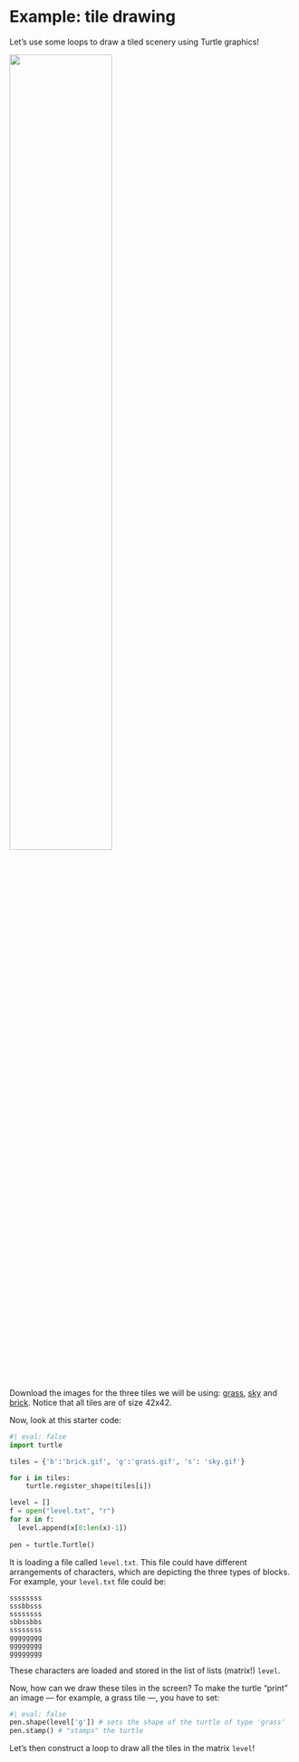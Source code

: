 # Example: tile drawing

Let's use some loops to draw a tiled scenery using Turtle graphics!

![](/img/scenery.png){width="60%"}

Download the images for the three tiles we will be using: [grass](/units/05/activities/grass.gif), [sky](/units/05/activities/sky.gif) and [brick](/units/05/activities/brick.gif). Notice that all tiles are of size 42x42.

Now, look at this starter code:

```python
#| eval: false
import turtle

tiles = {'b':'brick.gif', 'g':'grass.gif', 's': 'sky.gif'}

for i in tiles:
    turtle.register_shape(tiles[i])

level = []
f = open("level.txt", "r")
for x in f:
  level.append(x[0:len(x)-1])
  
pen = turtle.Turtle()
```

It is loading a file called `level.txt`. This file could have different arrangements of characters, which are depicting the three types of blocks. For example, your `level.txt` file could be:

```
ssssssss
sssbbsss
ssssssss
sbbssbbs
ssssssss
gggggggg
gggggggg
gggggggg
```

These characters are loaded and stored in the list of lists (matrix!) `level`.

Now, how can we draw these tiles in the screen? To make the turtle "print" an image --- for example, a grass tile ---, you have to set:

```python
#| eval: false
pen.shape(level['g']) # sets the shape of the turtle of type 'grass'
pen.stamp() # "stamps" the turtle
```

Let's then construct a loop to draw all the tiles in the matrix `level`!